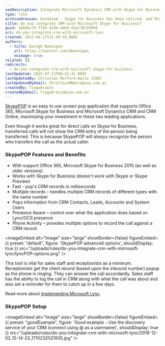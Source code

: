 ```yaml
---
seoDescription: Integrate Microsoft Dynamics CRM with Skype for Business to enhance sales and customer service interactions.
type: rule
archivedreason: Outdated - Skype for Business has been retired, and Microsoft Teams is the recommended replacement for CRM integration. See https://www.ssw.com.au/rules/rules-to-better-microsoft-teams/
title: Do you integrate CRM with Microsoft Skype for Business?
guid: 1b64ec75-ff9a-419b-abb9-d3a17872d994
uri: do-you-integrate-crm-with-microsoft-lync
created: 2012-04-17T21:49:18.000Z
authors:
  - title: Daragh Bannigan
    url: https://twitter.com/dbannigan
    noimage: true
related: []
redirects:
  - do-you-integrate-crm-with-microsoft-skype-for-business
lastUpdated: 2025-07-21T08:22:41.000Z
lastUpdatedBy: Christian Morford-Waite [SSW]
lastUpdatedByEmail: ChristianMWaite@ssw.com.au
createdBy: TiagoAraujo
createdByEmail: TiagoAraujo@ssw.com.au
---
```


[SkypePOP](https://www.skypepop.com/product/skypepop) is an easy to use screen pop application that supports Office 365, Microsoft Skype for Business and Microsoft Dynamics CRM and CRM Online, maximizing your investment in these two leading applications.

Even though it works great for direct calls on Skype for Business, transferred calls will not show the CRM entry of the person being transferred. This is because SkypePOP will always recognize the person who transfers the call as the actual caller.
### SkypePOP Features and Benefits

* With support Office 365, Microsoft Skype for Business 2015 (as well as older versions)
* Works with Skype for Business (doesn't work with Skype or Skype Preview)
* Fast - pop's CRM records in milliseconds
* Multiple records – handles multiple CRM records of different types with the same number
* Pops information from CRM Contacts, Leads, Accounts and System Users
* Presence Aware – control over what the application does based on Lync/OCS presence
* Phone Activity – provides multiple options to record the call against a CRM record


<imageEmbed
  alt="Image"
  size="large"
  showBorder={false}
  figureEmbed={{
    preset: "default",
    figure: 'SkypePOP advanced options',
    shouldDisplay: true
  }}
  src="/uploads/rules/do-you-integrate-crm-with-microsoft-lync/lyncPOP-options.png"
/>

This tool is vital for sales staff and receptionists as a minimum.
Receptionists get the client record (based upon the inbound number) popup as the phone is ringing. They can answer the call accordantly. Sales staff has the ability to log the call in CRM along with what the call was about and also set a reminder for them to catch up in a few days.

Read more about [implementing Microsoft Lync](http://www.ssw.com.au/ssw/Consulting/Lync.aspx).

### SkypePOP Setup

<imageEmbed
  alt="Image"
  size="large"
  showBorder={false}
  figureEmbed={{
    preset: "goodExample",
    figure: 'Good example - Use the discovery service of your CRM (connect using <yourname>@<yourdomain> as a username)',
    shouldDisplay: true
  }}
  src="/uploads/rules/do-you-integrate-crm-with-microsoft-lync/2016-12-02_15-14-23_1710232021935.jpg"
/>

